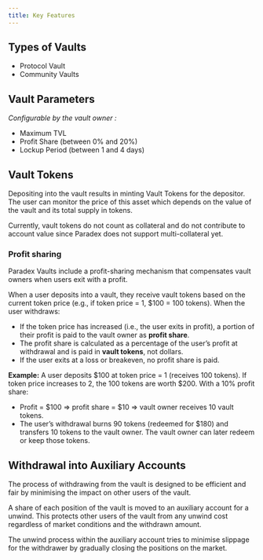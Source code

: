 ```yaml
---
title: Key Features
---
```


## Types of Vaults

* Protocol Vault
* Community Vaults

## Vault Parameters

_Configurable by the vault owner :_

* Maximum TVL
* Profit Share (between 0% and 20%)
* Lockup Period (between 1 and 4 days)


## Vault Tokens

Depositing into the vault results in minting Vault Tokens for the depositor. The user can monitor the price of this asset which depends on the value of the vault and its total supply in tokens.

Currently, vault tokens do not count as collateral and do not contribute to account value since Paradex does not support multi-collateral yet.


### Profit sharing

Paradex Vaults include a profit-sharing mechanism that compensates vault owners when users exit with a profit.

When a user deposits into a vault, they receive vault tokens based on the current token price (e.g., if token price = 1, $100 = 100 tokens). When the user withdraws:

- If the token price has increased (i.e., the user exits in profit), a portion of their profit is paid to the vault owner as **profit share**.
- The profit share is calculated as a percentage of the user’s profit at withdrawal and is paid in **vault tokens**, not dollars.
- If the user exits at a loss or breakeven, no profit share is paid.

**Example:**
A user deposits $100 at token price = 1 (receives 100 tokens). If token price increases to 2, the 100 tokens are worth $200. With a 10% profit share:

- Profit = $100 ⇒ profit share = $10 ⇒ vault owner receives 10 vault tokens.
- The user’s withdrawal burns 90 tokens (redeemed for $180) and transfers 10 tokens to the vault owner.
The vault owner can later redeem or keep those tokens.


## Withdrawal into Auxiliary Accounts

The process of withdrawing from the vault is designed to be efficient and fair by minimising the impact on other users of the vault.

A share of each position of the vault is moved to an auxiliary account for a unwind. This protects other users of the vault from any unwind cost regardless of market conditions and the withdrawn amount.

The unwind process within the auxiliary account tries to minimise slippage for the withdrawer by gradually closing the positions on the market.

